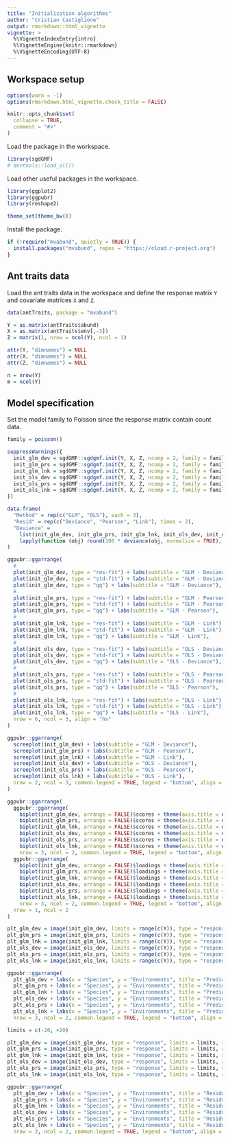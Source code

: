 ```yaml
---
title: "Initialization algorithms"
author: "Cristian Castiglione"
output: rmarkdown::html_vignette
vignette: >
  %\VignetteIndexEntry{intro}
  %\VignetteEngine{knitr::rmarkdown}
  %\VignetteEncoding{UTF-8}
---
```


## Workspace setup

```r
options(warn = -1)
options(rmarkdown.html_vignette.check_title = FALSE)

knitr::opts_chunk$set(
  collapse = TRUE,
  comment = "#>"
)
```

Load the \code{sgdGMF} package in the workspace.

```r
library(sgdGMF)
# devtools::load_all()
```

Load other useful packages in the workspace.

```r
library(ggplot2)
library(ggpubr)
library(reshape2)

theme_set(theme_bw())
```

Install the \code{mvabund} package.

```r
if (!require("mvabund", quietly = TRUE)) {
  install.packages("mvabund", repos = "https://cloud.r-project.org") 
}
```

## Ant traits data

Load the ant traits data in the workspace and define the response matrix `Y` and covariate matrices `X` and `Z`.

```r
data(antTraits, package = "mvabund")

Y = as.matrix(antTraits$abund)
X = as.matrix(antTraits$env[,-3])
Z = matrix(1, nrow = ncol(Y), ncol = 1)

attr(Y, "dimnames") = NULL
attr(X, "dimnames") = NULL
attr(Z, "dimnames") = NULL

n = nrow(Y)
m = ncol(Y)
```

## Model specification

Set the model family to Poisson since the response matrix contain count data.

```r
family = poisson()
```


```r
suppressWarnings({
  init_glm_dev = sgdGMF::sgdgmf.init(Y, X, Z, ncomp = 2, family = family, method = "glm", type = "deviance")
  init_glm_prs = sgdGMF::sgdgmf.init(Y, X, Z, ncomp = 2, family = family, method = "glm", type = "pearson")
  init_glm_lnk = sgdGMF::sgdgmf.init(Y, X, Z, ncomp = 2, family = family, method = "glm", type = "link")
  init_ols_dev = sgdGMF::sgdgmf.init(Y, X, Z, ncomp = 2, family = family, method = "ols", type = "deviance")
  init_ols_prs = sgdGMF::sgdgmf.init(Y, X, Z, ncomp = 2, family = family, method = "ols", type = "pearson")
  init_ols_lnk = sgdGMF::sgdgmf.init(Y, X, Z, ncomp = 2, family = family, method = "ols", type = "link")
})
```


```r
data.frame(
  "Method" = rep(c("GLM", "OLS"), each = 3),
  "Resid" = rep(c("Deviance", "Pearson", "Link"), times = 2),
  "Deviance" = 
    list(init_glm_dev, init_glm_prs, init_glm_lnk, init_ols_dev, init_ols_prs, init_ols_lnk) |> 
    lapply(function (obj) round(100 * deviance(obj, normalize = TRUE), 2)) |> unlist() |> drop()
)
```


```r
ggpubr::ggarrange(
  # 
  plot(init_glm_dev, type = "res-fit") + labs(subtitle = "GLM - Deviance"),
  plot(init_glm_dev, type = "std-fit") + labs(subtitle = "GLM - Deviance"),
  plot(init_glm_dev, type = "qq") + labs(subtitle = "GLM - Deviance"),
  # 
  plot(init_glm_prs, type = "res-fit") + labs(subtitle = "GLM - Pearson"),
  plot(init_glm_prs, type = "std-fit") + labs(subtitle = "GLM - Pearson"),
  plot(init_glm_prs, type = "qq") + labs(subtitle = "GLM - Pearson"),
  # 
  plot(init_glm_lnk, type = "res-fit") + labs(subtitle = "GLM - Link"),
  plot(init_glm_lnk, type = "std-fit") + labs(subtitle = "GLM - Link"),
  plot(init_glm_lnk, type = "qq") + labs(subtitle = "GLM - Link"),
  # 
  plot(init_ols_dev, type = "res-fit") + labs(subtitle = "OLS - Deviance"),
  plot(init_ols_dev, type = "std-fit") + labs(subtitle = "OLS - Deviance"),
  plot(init_ols_dev, type = "qq") + labs(subtitle = "OLS - Deviance"),
  # 
  plot(init_ols_prs, type = "res-fit") + labs(subtitle = "OLS - Pearson"),
  plot(init_ols_prs, type = "std-fit") + labs(subtitle = "OLS - Pearson"),
  plot(init_ols_prs, type = "qq") + labs(subtitle = "OLS - Pearson"),
  # 
  plot(init_ols_lnk, type = "res-fit") + labs(subtitle = "OLS - Link"),
  plot(init_ols_lnk, type = "std-fit") + labs(subtitle = "OLS - Link"),
  plot(init_ols_lnk, type = "qq") + labs(subtitle = "OLS - Link"),
  nrow = 6, ncol = 3, align = "hv"
)

```

```r
ggpubr::ggarrange(
  screeplot(init_glm_dev) + labs(subtitle = "GLM - Deviance"),
  screeplot(init_glm_prs) + labs(subtitle = "GLM - Pearson"),
  screeplot(init_glm_lnk) + labs(subtitle = "GLM - Link"),
  screeplot(init_ols_dev) + labs(subtitle = "OLS - Deviance"),
  screeplot(init_ols_prs) + labs(subtitle = "OLS - Pearson"),
  screeplot(init_ols_lnk) + labs(subtitle = "OLS - Link"),
  nrow = 2, ncol = 3, common.legend = TRUE, legend = "bottom", align = "hv"
)
```


```r
ggpubr::ggarrange(
  ggpubr::ggarrange(
    biplot(init_glm_dev, arrange = FALSE)$scores + theme(axis.title = element_blank()) + labs(subtitle = "GLM - Deviance"),
    biplot(init_glm_prs, arrange = FALSE)$scores + theme(axis.title = element_blank()) + labs(subtitle = "GLM - Pearson"),
    biplot(init_glm_lnk, arrange = FALSE)$scores + theme(axis.title = element_blank()) + labs(subtitle = "GLM - Link"),
    biplot(init_ols_dev, arrange = FALSE)$scores + theme(axis.title = element_blank()) + labs(subtitle = "OLS - Deviance"),
    biplot(init_ols_prs, arrange = FALSE)$scores + theme(axis.title = element_blank()) + labs(subtitle = "OLS - Pearson"),
    biplot(init_ols_lnk, arrange = FALSE)$scores + theme(axis.title = element_blank()) + labs(subtitle = "OLS - Link"),
    nrow = 3, ncol = 2, common.legend = TRUE, legend = "bottom", align = "hv"),
  ggpubr::ggarrange(
    biplot(init_glm_dev, arrange = FALSE)$loadings + theme(axis.title = element_blank()) + labs(subtitle = "GLM - Deviance"),
    biplot(init_glm_prs, arrange = FALSE)$loadings + theme(axis.title = element_blank()) + labs(subtitle = "GLM - Pearson"),
    biplot(init_glm_lnk, arrange = FALSE)$loadings + theme(axis.title = element_blank()) + labs(subtitle = "GLM - Link"),
    biplot(init_ols_dev, arrange = FALSE)$loadings + theme(axis.title = element_blank()) + labs(subtitle = "OLS - Deviance"),
    biplot(init_ols_prs, arrange = FALSE)$loadings + theme(axis.title = element_blank()) + labs(subtitle = "OLS - Pearson"),
    biplot(init_ols_lnk, arrange = FALSE)$loadings + theme(axis.title = element_blank()) + labs(subtitle = "OLS - Link"),
    nrow = 3, ncol = 2, common.legend = TRUE, legend = "bottom", align = "hv"),
  nrow = 1, ncol = 2
)
```


```r
plt_glm_dev = image(init_glm_dev, limits = range(c(Y)), type = "response")
plt_glm_prs = image(init_glm_prs, limits = range(c(Y)), type = "response")
plt_glm_lnk = image(init_glm_lnk, limits = range(c(Y)), type = "response")
plt_ols_dev = image(init_ols_dev, limits = range(c(Y)), type = "response")
plt_ols_prs = image(init_ols_prs, limits = range(c(Y)), type = "response")
plt_ols_lnk = image(init_ols_lnk, limits = range(c(Y)), type = "response")

ggpubr::ggarrange(
  plt_glm_dev + labs(x = "Species", y = "Environments", title = "Predicted abundance", subtitle = "GLM - Deviance"), 
  plt_glm_prs + labs(x = "Species", y = "Environments", title = "Predicted abundance", subtitle = "GLM - Pearson"), 
  plt_glm_lnk + labs(x = "Species", y = "Environments", title = "Predicted abundance", subtitle = "GLM - Link"), 
  plt_ols_dev + labs(x = "Species", y = "Environments", title = "Predicted abundance", subtitle = "OLS - Deviance"), 
  plt_ols_prs + labs(x = "Species", y = "Environments", title = "Predicted abundance", subtitle = "OLS - Pearson"), 
  plt_ols_lnk + labs(x = "Species", y = "Environments", title = "Predicted abundance", subtitle = "OLS - Link"), 
  nrow = 3, ncol = 2, common.legend = TRUE, legend = "bottom", align = "hv")
```


```r
limits = c(-20, +20)

plt_glm_dev = image(init_glm_dev, type = "response", limits = limits, resid = TRUE, symmetric = TRUE)
plt_glm_prs = image(init_glm_prs, type = "response", limits = limits, resid = TRUE, symmetric = TRUE)
plt_glm_lnk = image(init_glm_lnk, type = "response", limits = limits, resid = TRUE, symmetric = TRUE)
plt_ols_dev = image(init_ols_dev, type = "response", limits = limits, resid = TRUE, symmetric = TRUE)
plt_ols_prs = image(init_ols_prs, type = "response", limits = limits, resid = TRUE, symmetric = TRUE)
plt_ols_lnk = image(init_ols_lnk, type = "response", limits = limits, resid = TRUE, symmetric = TRUE)

ggpubr::ggarrange(
  plt_glm_dev + labs(x = "Species", y = "Environments", title = "Residual heatmap", subtitle = "GLM - Deviance"), 
  plt_glm_prs + labs(x = "Species", y = "Environments", title = "Residual heatmap", subtitle = "GLM - Pearson"),  
  plt_glm_lnk + labs(x = "Species", y = "Environments", title = "Residual heatmap", subtitle = "GLM - Link"), 
  plt_ols_dev + labs(x = "Species", y = "Environments", title = "Residual heatmap", subtitle = "OLS - Deviance"), 
  plt_ols_prs + labs(x = "Species", y = "Environments", title = "Residual heatmap", subtitle = "OLS - Pearson"), 
  plt_ols_lnk + labs(x = "Species", y = "Environments", title = "Residual heatmap", subtitle = "OLS - Link"), 
  nrow = 3, ncol = 2, common.legend = TRUE, legend = "bottom", align = "hv")
```

